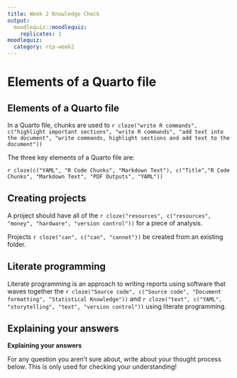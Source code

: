 ```yaml
---
title: Week 2 Knowledge Check
output: 
  moodlequiz::moodlequiz:
    replicates: 1
moodlequiz:
  category: rcp-week2
---
```


# Elements of a Quarto file

## Elements of a Quarto file

In a Quarto file, chunks are used to `r cloze("write R commands", c("highlight important sections", "write R commands", "add text into the document", "write commands, highlight sections and add text to the document"))`

The three key elements of a Quarto file are:

`r cloze(c("YAML", "R Code Chunks", "Markdown Text"), c("Title","R Code Chunks", "Markdown Text", "PDF Outputs", "YAML"))`

## Creating projects

A project should have all of the `r cloze("resources", c("resources", "money", "hardware", "version control"))` for a piece of analysis.

Projects `r cloze("can", c("can", "cannot"))` be created from an existing folder.

## Literate programming 

Literate programming is an approach to writing reports using software that waves together the `r cloze("Source code", c("Source code", "Document formatting", "Statistical Knowledge"))` and `r cloze("text", c("YAML", "storytelling", "text", "version control"))` using literate programming.

## Explaining your answers {type=essay}

**Explaining your answers**

For any question you aren't sure about, write about your thought process below. This is only used for checking your understanding!